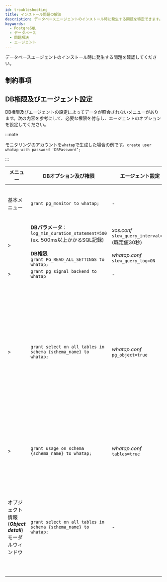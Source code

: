 ```yaml
---
id: troubleshooting
title: インストール問題の解決
description: データベースエージェントのインストール時に発生する問題を特定できます。
keywords:
  - PostgreSQL
  - データベース
  - 問題解決
  - エージェント
---
```


データベースエージェントのインストール時に発生する問題を確認してください。


<Dbcheckfirewallsetting />


<Dbhowtocheckfirewal />

## 制約事項


<Dbmultiregioncantselectonepr />


<Dbcantuseduplicatedname />

## DB権限及びエージェント設定

DB権限及びエージェントの設定によってデータが照会されないメニューがあります。次の内容を参考にして、必要な権限を付与し、エージェントのオプションを設定してください。

:::note

モニタリングのアカウントを`whatap`で生成した場合の例です。`create user whatap with password 'DBPassword’;`

:::

| メニュー                                                                                                                | DBオプション及び権限                                                                                                                               | エージェント設定                                                                                        | 備考                                                                                                                                                                                                                          |
| ------------------------------------------------------------------------------------------------------------------- | ----------------------------------------------------------------------------------------------------------------------------------------- | ----------------------------------------------------------------------------------------------- | --------------------------------------------------------------------------------------------------------------------------------------------------------------------------------------------------------------------------- |
| 基本メニュー                                                                                                              | `grant pg_monitor to whatap;`                                                                                                             | -                                                                                               | PostgreSQL V2、DBXエージェントv1.6.15以降                                                                                                                                                                                            |
| <Cmdname sid="dashboard" className="uitext" /> &gt; <Cmdname sid="slow_query" className="uitext" />             | **DBパラメータ**：<br/>`log_min_duration_statement=500`<br/>(ex. 500ms以上かかるSQL記録)<br/><br/>**DB権限**<br/>`grant PG_READ_ALL_SETTINGS to whatap;` | *xos.conf*<br/>`slow_query_interval=30` (既定値30秒)<br/><br/>_whatap.conf_<br/>`slow_query_log=ON` | -                                                                                                                                                                                                                           |
| <Cmdname sid="instance_monitoring" className="uitext" /> &gt; <Cmdname sid="session_kill" className="uitext" /> | `grant pg_signal_backend to whatap`                                                                                                       | -                                                                                               | -                                                                                                                                                                                                                           |
| <Cmdname sid="analysis" className="uitext" /> &gt; <Cmdname sid="TTL07249" className="uitext" />                | `grant select on all tables in schema {schema_name} to whatap;`                                                                           | _whatap.conf_<br/>`pg_object=true`                                                              | DBXエージェントv1.6.15以降<br/>***Bloating***、***Age***タブの一覧は、権限及びエージェントオプションが設定されていてもしきい値(size、ratio)を超えない場合、データが照会されない可能性があります。                                                                                                   |
| <Cmdname sid="reportStat" className="uitext" /> &gt; <Cmdname sid="db_size_increase" className="uitext" />      | `grant usage on schema {schema_name} to whatap;`                                                                                          | _whatap.conf_<br/>`tables=true`                                                                 | <Cmdname sid="db_size_increase" className="uitext" />メニュー画面の下のテーブルサイズを照会するために必要な権限です。                                                                                                                                       |
| オブジェクト情報(***Object detail***) モーダルウィンドウ                                                                             | `grant select on all tables in schema {schema_name} to whatap;`                                                                           | -                                                                                               | <Cmdname sid="TTL07249" className="uitext" />, <Cmdname sid="db_size_increase" className="uitext" />, <Cmdname sid="TTL06224" className="uitext" />(Plan) メニューでテーブル名をクリックすると表示されるポップアップウィンドウです。権限がない場合、Column listが照会されません。 |
